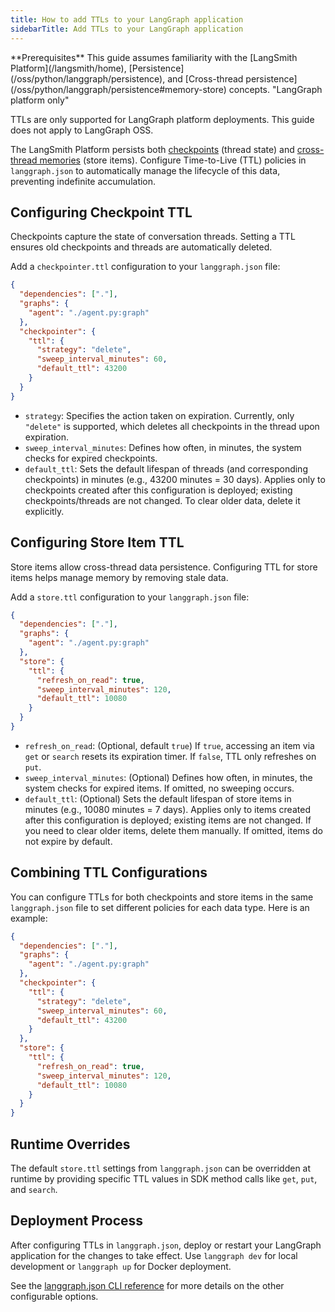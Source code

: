 ```yaml
---
title: How to add TTLs to your LangGraph application
sidebarTitle: Add TTLs to your LangGraph application
---
```

<Tip>
**Prerequisites**
This guide assumes familiarity with the [LangSmith Platform](/langsmith/home), [Persistence](/oss/python/langgraph/persistence), and [Cross-thread persistence](/oss/python/langgraph/persistence#memory-store) concepts.
</Tip>

<Note>
"LangGraph platform only"

TTLs are only supported for LangGraph platform deployments. This guide does not apply to LangGraph OSS.
</Note>

The LangSmith Platform persists both [checkpoints](/oss/python/langgraph/persistence#checkpoints) (thread state) and [cross-thread memories](/oss/python/langgraph/persistence#memory-store) (store items). Configure Time-to-Live (TTL) policies in `langgraph.json` to automatically manage the lifecycle of this data, preventing indefinite accumulation.

## Configuring Checkpoint TTL

Checkpoints capture the state of conversation threads. Setting a TTL ensures old checkpoints and threads are automatically deleted.

Add a `checkpointer.ttl` configuration to your `langgraph.json` file:

```json
{
  "dependencies": ["."],
  "graphs": {
    "agent": "./agent.py:graph"
  },
  "checkpointer": {
    "ttl": {
      "strategy": "delete",
      "sweep_interval_minutes": 60,
      "default_ttl": 43200
    }
  }
}
```

* `strategy`: Specifies the action taken on expiration. Currently, only `"delete"` is supported, which deletes all checkpoints in the thread upon expiration.
* `sweep_interval_minutes`: Defines how often, in minutes, the system checks for expired checkpoints.
* `default_ttl`: Sets the default lifespan of threads (and corresponding checkpoints) in minutes (e.g., 43200 minutes = 30 days). Applies only to checkpoints created after this configuration is deployed; existing checkpoints/threads are not changed. To clear older data, delete it explicitly.

## Configuring Store Item TTL

Store items allow cross-thread data persistence. Configuring TTL for store items helps manage memory by removing stale data.

Add a `store.ttl` configuration to your `langgraph.json` file:

```json
{
  "dependencies": ["."],
  "graphs": {
    "agent": "./agent.py:graph"
  },
  "store": {
    "ttl": {
      "refresh_on_read": true,
      "sweep_interval_minutes": 120,
      "default_ttl": 10080
    }
  }
}
```

* `refresh_on_read`: (Optional, default `true`) If `true`, accessing an item via `get` or `search` resets its expiration timer. If `false`, TTL only refreshes on `put`.
* `sweep_interval_minutes`: (Optional) Defines how often, in minutes, the system checks for expired items. If omitted, no sweeping occurs.
* `default_ttl`: (Optional) Sets the default lifespan of store items in minutes (e.g., 10080 minutes = 7 days). Applies only to items created after this configuration is deployed; existing items are not changed. If you need to clear older items, delete them manually. If omitted, items do not expire by default.

## Combining TTL Configurations

You can configure TTLs for both checkpoints and store items in the same `langgraph.json` file to set different policies for each data type. Here is an example:

```json
{
  "dependencies": ["."],
  "graphs": {
    "agent": "./agent.py:graph"
  },
  "checkpointer": {
    "ttl": {
      "strategy": "delete",
      "sweep_interval_minutes": 60,
      "default_ttl": 43200
    }
  },
  "store": {
    "ttl": {
      "refresh_on_read": true,
      "sweep_interval_minutes": 120,
      "default_ttl": 10080
    }
  }
}
```

## Runtime Overrides

The default `store.ttl` settings from `langgraph.json` can be overridden at runtime by providing specific TTL values in SDK method calls like `get`, `put`, and `search`.

## Deployment Process

After configuring TTLs in `langgraph.json`, deploy or restart your LangGraph application for the changes to take effect. Use `langgraph dev` for local development or `langgraph up` for Docker deployment.

See the [langgraph.json CLI reference](https://langchain-ai.github.io/langgraph/reference/configuration/#configuration-file) for more details on the other configurable options.
